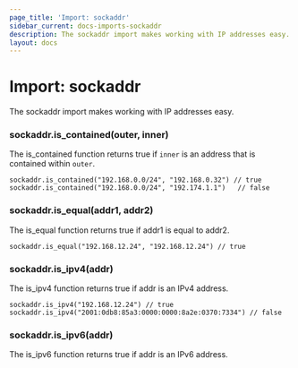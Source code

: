 ```yaml
---
page_title: 'Import: sockaddr'
sidebar_current: docs-imports-sockaddr
description: The sockaddr import makes working with IP addresses easy.
layout: docs
---
```


# Import: sockaddr

The sockaddr import makes working with IP addresses easy.

### sockaddr.is_contained(outer, inner)

The is_contained function returns true if `inner` is an address that
is contained within `outer`.

```sentinel
sockaddr.is_contained("192.168.0.0/24", "192.168.0.32") // true
sockaddr.is_contained("192.168.0.0/24", "192.174.1.1")   // false
```

### sockaddr.is_equal(addr1, addr2)

The is_equal function returns true if addr1 is equal to addr2.

```sentinel
sockaddr.is_equal("192.168.12.24", "192.168.12.24") // true
```

### sockaddr.is_ipv4(addr)

The is_ipv4 function returns true if addr is an IPv4 address.

```sentinel
sockaddr.is_ipv4("192.168.12.24") // true
sockaddr.is_ipv4("2001:0db8:85a3:0000:0000:8a2e:0370:7334") // false
```

### sockaddr.is_ipv6(addr)

The is_ipv6 function returns true if addr is an IPv6 address.
